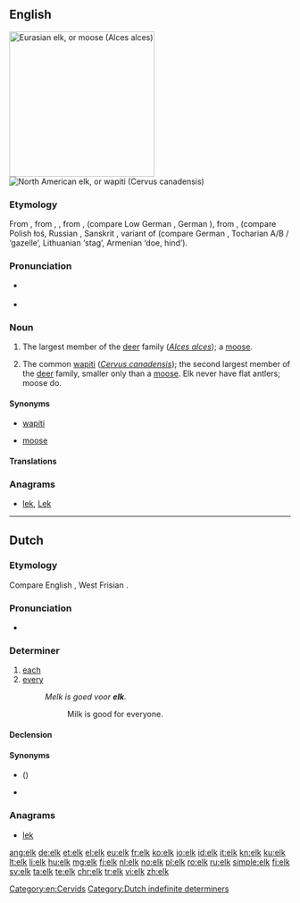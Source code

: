 {{also|Elk}}
==English==
{{wikipedia|lang=en}}
[[Image:Moose superior.jpg|260px|thumb|Eurasian elk, or moose (''Alces alces'')]]
[[Image:Cervus canadensis2006.jpg|thumb|North American elk, or wapiti (''Cervus canadensis'')]]

===Etymology===
From {{etyl|enm|en}} {{term/t|enm|*elk}}, from {{etyl|ang|en}} {{term|eolc|lang=ang}}, {{term|eolh||elk|lang=ang}}, from {{etyl|gem-pro|en}} {{term/t|gem-pro|*elhaz}}, {{term/t|gem-pro|*algiz||elk}} (compare Low German {{term|Elk|lang=nds}}, German {{term|Elch|lang=de}}), from {{etyl|ine-pro|en}} {{term/t|ine-pro|*h₁élḱis}}, {{term/t|ine-pro|*h₁ólḱis}} (compare Polish łoś, Russian {{term|лось|tr=losʹ|lang=ru}}, Sanskrit {{term|ऋष्य|tr=ṛśya|lang=sa||antelope}}, variant of {{term/t|ine-pro|*h₁elh₁én}} (compare German {{term|Elen|lang=de}}, Tocharian A/B {{term|yäl|lang=xto}}/{{term|ylem|lang=txb}} ‘gazelle’, Lithuanian {{term|elnis|élnis|lang=lt}} ‘stag’, Armenian {{term|եղնիկ|tr=eɫnik|lang=hy}} ‘doe, hind’).

===Pronunciation===
* {{IPA|/ɛlk/}} {{X-SAMPA|/Elk/}}
* {{audio|en-us-elk.ogg|Audio (US)}}

===Noun===
{{en-noun|pl= '''elk''' ''or archaic,'' '''[[elks]]'''}}

# {{context|British|lang=en}} The largest member of the [[deer]] family (''[[Alces alces]]''); a [[moose]].
# {{context|North America|lang=en}} The common [[wapiti]] (''[[Cervus canadensis]]''); the second largest member of the [[deer]] family, smaller only than a [[moose]]. Elk never have flat antlers; moose do.

====Synonyms====
* {{sense|Cervus candensis}} [[wapiti]]
* {{sense|Alces alces}} [[moose]]

====Translations====
{{trans-see|wapiti - ''Cervus canadensis|wapiti}}

{{trans-see|moose}}

===Anagrams===
* [[lek#English|lek]], [[Lek#English|Lek]]

[[Category:en:Cervids]]

----

==Dutch==

===Etymology===
Compare English {{term|each|lang=en}}, West Frisian {{term|elk|lang=fy}}.

===Pronunciation===
* {{rhymes|ɛlk|lang=nl}}

===Determiner===
{{nl-det}}

# [[each]]
# [[every]]
#: ''Melk is goed voor '''elk'''.''
#:: Milk is good for everyone.

====Declension====
{{nl-decl-adj||-|part=-}}

====Synonyms====
* {{l|nl|al}} ({{l|nl|alle}})
* {{l|nl|ieder}}

===Anagrams===
* [[lek#Dutch|lek]]

[[Category:Dutch indefinite determiners]]

[[ang:elk]]
[[de:elk]]
[[et:elk]]
[[el:elk]]
[[eu:elk]]
[[fr:elk]]
[[ko:elk]]
[[io:elk]]
[[id:elk]]
[[it:elk]]
[[kn:elk]]
[[ku:elk]]
[[lt:elk]]
[[li:elk]]
[[hu:elk]]
[[mg:elk]]
[[fj:elk]]
[[nl:elk]]
[[no:elk]]
[[pl:elk]]
[[ro:elk]]
[[ru:elk]]
[[simple:elk]]
[[fi:elk]]
[[sv:elk]]
[[ta:elk]]
[[te:elk]]
[[chr:elk]]
[[tr:elk]]
[[vi:elk]]
[[zh:elk]]